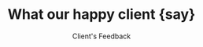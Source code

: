 ---
clients_avatar: "/assets/imgs/client/img-s-2.webp"
title: "What our happy client {say}"
subtitle: "Client's Feedback"
description: "Optimize your impact this holiday season with an AI-driven, multichannel marketing strategy."
review_title: "Trustpilot <br> reviews"
clients: 30
rating: 4.9
---